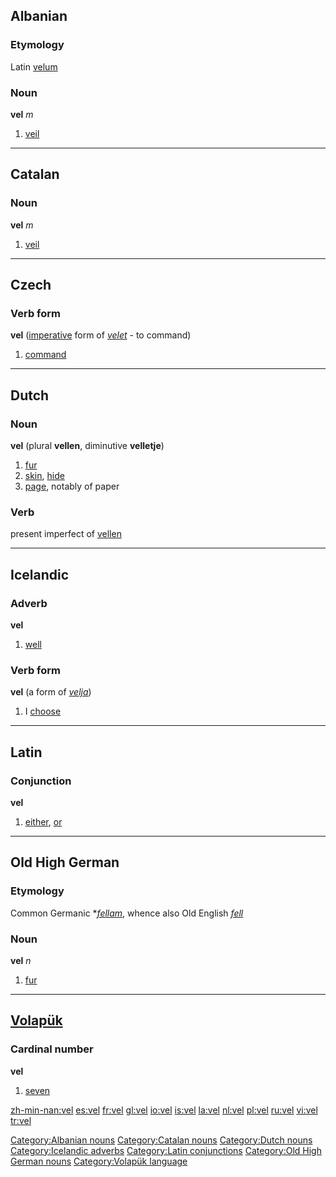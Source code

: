{{see|-vel}}
==Albanian==
===Etymology===
Latin [[velum]]
===Noun===
'''vel''' ''m''

# [[veil]]

[[Category:Albanian nouns]]

----

==Catalan==
===Noun===
'''vel''' ''m''

# [[veil]]

[[Category:Catalan nouns]]

----

==Czech==
===Verb form===
'''vel''' ([[imperative]] form of ''[[velet]]'' - to command)

# [[command]]

----

==Dutch==
===Noun===
'''vel''' (plural '''vellen''', diminutive '''velletje''')

# [[fur]]
# [[skin]], [[hide]]
# [[page]], notably of paper

[[Category:Dutch nouns]]

===Verb===
present imperfect of [[vellen]]

----

==Icelandic==
===Adverb===
'''vel'''

# [[well]]

[[Category:Icelandic adverbs]]

===Verb form===
'''vel''' (a form of ''[[velja]]'')

# I [[choose]]

----

==Latin==
===Conjunction===
'''vel'''
# [[either]], [[or]]

[[Category:Latin conjunctions]]

----

==Old High German==
===Etymology===
Common Germanic *''[[fellam]]'', whence also Old English ''[[fell]]''
===Noun===
'''vel''' ''n''

# [[fur]]

[[Category:Old High German nouns]]
----

==[[Volapük]]==
===Cardinal number===
'''vel'''

# [[seven]]

[[Category:Volapük language]]

[[zh-min-nan:vel]]
[[es:vel]]
[[fr:vel]]
[[gl:vel]]
[[io:vel]]
[[is:vel]]
[[la:vel]]
[[nl:vel]]
[[pl:vel]]
[[ru:vel]]
[[vi:vel]]
[[tr:vel]]